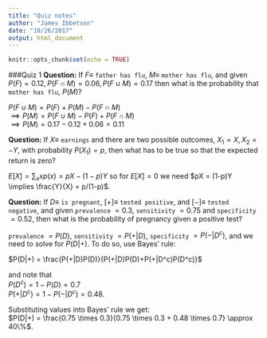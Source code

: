 ```yaml
---
title: "Quiz notes"
author: "James Ibbetson"
date: "10/26/2017"
output: html_document
---
```


```r
knitr::opts_chunk$set(echo = TRUE)
```

###Quiz 1
**Question:** If $F \equiv$ `father has flu`, $M \equiv$ `mother has flu`, and given $P(F)=0.12, P(F \cap M)=0.06, P(F \cup M)=0.17$ then what is the probability that `mother has flu`, $P(M)$?

$P(F \cup M) = P(F) + P(M) - P(F \cap M)$  
$\implies P(M) = P(F \cup M) - P(F) + P(F \cap M)$  
$\implies P(M) = 0.17 - 0.12 + 0.06 = 0.11$  

**Question:** If $X \equiv$ `earnings` and there are two possible outcomes, $X_1 = X, X_2 = -Y$, with probability $P(X_1)=p$, then what has to be true so that the expected return is zero?  

$E[X] = \sum_x xp(x) = pX - (1-p)Y$ so for $E[X] = 0$ we need $pX = (1-p)Y \implies \frac{Y}{X} = p/(1-p)$.  

**Question:**  If $D \equiv$ `is pregnant`, $[+] \equiv$ `tested positive`, and $[-] \equiv$ `tested negative`, and given `prevalence` $= 0.3$, `sensitivity` $= 0.75$ and `specificity` $= 0.52$, then what is the probability of pregnancy given a positive test?  

`prevalence` $= P(D)$, `sensitivity` $= P(+|D)$, `specificity` $= P(-|D^c)$, and we need to solve for $P(D|+)$. To do so, use Bayes' rule:   

$P(D|+) = \frac{P(+|D)P(D)}{P(+|D)P(D)+P(+|D^c)P(D^c)}$  

and note that  
$P(D^c)=1-P(D)=0.7$  
$P(+|D^c)=1-P(-|D^c)=0.48$.  

Substituting values into Bayes' rule we get:  
$P(D|+) = \frac{0.75 \times 0.3}{0.75 \times 0.3 + 0.48 \times 0.7} \approx 40\%$.




